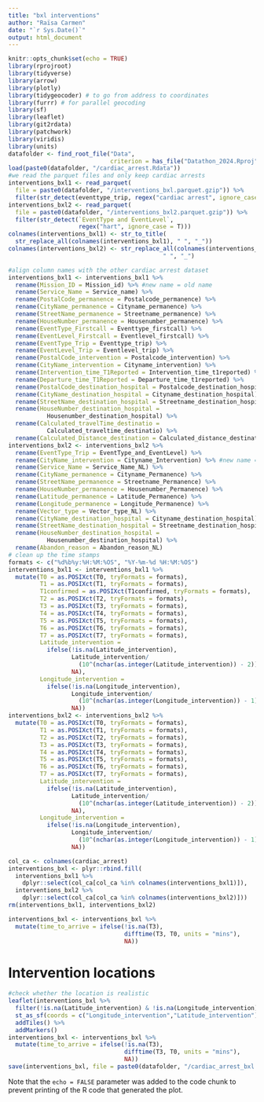 ```yaml
---
title: "bxl interventions"
author: "Raïsa Carmen"
date: "`r Sys.Date()`"
output: html_document
---
```


```r
knitr::opts_chunk$set(echo = TRUE)
library(rprojroot)
library(tidyverse)
library(arrow)
library(plotly)
library(tidygeocoder) # to go from address to coordinates
library(furrr) # for parallel geocoding
library(sf)
library(leaflet)
library(git2rdata)
library(patchwork)
library(viridis)
library(units)
datafolder <- find_root_file("Data",
                             criterion = has_file("Datathon_2024.Rproj"))
load(paste0(datafolder, "/cardiac_arrest.Rdata"))
#we read the parquet files and only keep cardiac arrests
interventions_bxl1 <- read_parquet(
  file = paste0(datafolder, "/interventions_bxl.parquet.gzip")) %>%
  filter(str_detect(eventtype_trip, regex("cardiac arrest", ignore_case = T)))
interventions_bxl2 <- read_parquet(
  file = paste0(datafolder, "/interventions_bxl2.parquet.gzip")) %>%
  filter(str_detect(`EventType and EventLevel`,
                    regex("hart", ignore_case = T)))
colnames(interventions_bxl1) <- str_to_title(
  str_replace_all(colnames(interventions_bxl1), " ", "_"))
colnames(interventions_bxl2) <- str_replace_all(colnames(interventions_bxl2),
                                            " ", "_")

#align column names with the other cardiac arrest dataset
interventions_bxl1 <- interventions_bxl1 %>%
  rename(Mission_ID = Mission_id) %>% #new name = old name
  rename(Service_Name = Service_name) %>%
  rename(PostalCode_permanence = Postalcode_permanence) %>%
  rename(CityName_permanence = Cityname_permanence) %>%
  rename(StreetName_permanence = Streetname_permanence) %>%
  rename(HouseNumber_permanence = Housenumber_permanence) %>%
  rename(EventType_Firstcall = Eventtype_firstcall) %>%
  rename(EventLevel_Firstcall = Eventlevel_firstcall) %>%
  rename(EventType_Trip = Eventtype_trip) %>%
  rename(EventLevel_Trip = Eventlevel_trip) %>%
  rename(PostalCode_intervention = Postalcode_intervention) %>%
  rename(CityName_intervention = Cityname_intervention) %>%
  rename(Intervention_time_T1Reported = Intervention_time_t1reported) %>%
  rename(Departure_time_T1Reported = Departure_time_t1reported) %>%
  rename(PostalCode_destination_hospital = Postalcode_destination_hospital) %>%
  rename(CityName_destination_hospital = Cityname_destination_hospital) %>%
  rename(StreetName_destination_hospital = Streetname_destination_hospital) %>%
  rename(HouseNumber_destination_hospital =
           Housenumber_destination_hospital) %>%
  rename(Calculated_travelTime_destinatio =
           Calculated_traveltime_destinatio) %>%
  rename(Calculated_Distance_destination = Calculated_distance_destination_)
interventions_bxl2 <- interventions_bxl2 %>%
  rename(EventType_Trip = EventType_and_EventLevel) %>%
  rename(CityName_intervention = Cityname_Intervention) %>% #new name = old name
  rename(Service_Name = Service_Name_NL) %>%
  rename(CityName_permanence = Cityname_Permanence) %>%
  rename(StreetName_permanence = Streetname_Permanence) %>%
  rename(HouseNumber_permanence = Housenumber_Permanence) %>%
  rename(Latitude_permanence = Latitude_Permanence) %>%
  rename(Longitude_permanence = Longitude_Permanence) %>%
  rename(Vector_type = Vector_type_NL) %>%
  rename(CityName_destination_hospital = Cityname_destination_hospital) %>%
  rename(StreetName_destination_hospital = Streetname_destination_hospital) %>%
  rename(HouseNumber_destination_hospital =
           Housenumber_destination_hospital) %>%
  rename(Abandon_reason = Abandon_reason_NL)
# clean up the time stamps
formats <- c("%d%b%y:%H:%M:%OS", "%Y-%m-%d %H:%M:%OS")
interventions_bxl1 <- interventions_bxl1 %>%
  mutate(T0 = as.POSIXct(T0, tryFormats = formats),
         T1 = as.POSIXct(T1, tryFormats = formats),
         T1confirmed = as.POSIXct(T1confirmed, tryFormats = formats),
         T2 = as.POSIXct(T2, tryFormats = formats),
         T3 = as.POSIXct(T3, tryFormats = formats),
         T4 = as.POSIXct(T4, tryFormats = formats),
         T5 = as.POSIXct(T5, tryFormats = formats),
         T6 = as.POSIXct(T6, tryFormats = formats),
         T7 = as.POSIXct(T7, tryFormats = formats),
         Latitude_intervention =
           ifelse(!is.na(Latitude_intervention),
                  Latitude_intervention/
                    (10^(nchar(as.integer(Latitude_intervention)) - 2)),
                  NA),
         Longitude_intervention =
           ifelse(!is.na(Longitude_intervention),
                  Longitude_intervention/
                    (10^(nchar(as.integer(Longitude_intervention)) - 1)),
                  NA))
interventions_bxl2 <- interventions_bxl2 %>%
  mutate(T0 = as.POSIXct(T0, tryFormats = formats),
         T1 = as.POSIXct(T1, tryFormats = formats),
         T2 = as.POSIXct(T2, tryFormats = formats),
         T3 = as.POSIXct(T3, tryFormats = formats),
         T4 = as.POSIXct(T4, tryFormats = formats),
         T5 = as.POSIXct(T5, tryFormats = formats),
         T6 = as.POSIXct(T6, tryFormats = formats),
         T7 = as.POSIXct(T7, tryFormats = formats),
         Latitude_intervention =
           ifelse(!is.na(Latitude_intervention),
                  Latitude_intervention/
                    (10^(nchar(as.integer(Latitude_intervention)) - 2)),
                  NA),
         Longitude_intervention =
           ifelse(!is.na(Longitude_intervention),
                  Longitude_intervention/
                    (10^(nchar(as.integer(Longitude_intervention)) - 1)),
                  NA))

col_ca <- colnames(cardiac_arrest)
interventions_bxl <- plyr::rbind.fill(
  interventions_bxl1 %>%
    dplyr::select(col_ca[col_ca %in% colnames(interventions_bxl1)]),
  interventions_bxl2 %>%
    dplyr::select(col_ca[col_ca %in% colnames(interventions_bxl2)]))
rm(interventions_bxl1, interventions_bxl2)

interventions_bxl <- interventions_bxl %>%
  mutate(time_to_arrive = ifelse(!is.na(T3),
                                 difftime(T3, T0, units = "mins"),
                                 NA))
```

# Intervention locations


```r
#check whether the location is realistic
leaflet(interventions_bxl %>%
  filter(!is.na(Latitude_intervention) & !is.na(Longitude_intervention) ) %>%
  st_as_sf(coords = c("Longitude_intervention","Latitude_intervention"))) %>%
  addTiles() %>%
  addMarkers()
interventions_bxl <- interventions_bxl %>%
  mutate(time_to_arrive = ifelse(!is.na(T3),
                                 difftime(T3, T0, units = "mins"),
                                 NA))
save(interventions_bxl, file = paste0(datafolder, "/cardiac_arrest_bxl.Rdata"))
```

Note that the `echo = FALSE` parameter was added to the code chunk to prevent printing of the R code that generated the plot.
